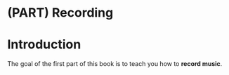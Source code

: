 # (PART) Recording {-}

# Introduction {#recording-intro}

The goal of the first part of this book is to teach you how to **record music**.